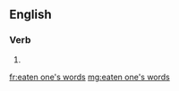 ==English==

===Verb===
{{head|en}}

# {{past participle of|eat one's words|lang=en}}

[[fr:eaten one's words]]
[[mg:eaten one's words]]